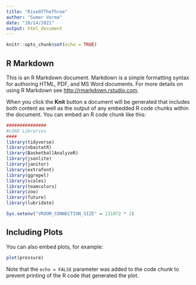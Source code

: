 ```yaml
---
title: "RiseOfTheThree"
author: "Sumer Verma"
date: "10/14/2021"
output: html_document
---
```


```r
knitr::opts_chunk$set(echo = TRUE)
```

## R Markdown

This is an R Markdown document. Markdown is a simple formatting syntax for authoring HTML, PDF, and MS Word documents. For more details on using R Markdown see <http://rmarkdown.rstudio.com>.

When you click the **Knit** button a document will be generated that includes both content as well as the output of any embedded R code chunks within the document. You can embed an R code chunk like this:

```r
###############
#LOAD Libraries
####
library(tidyverse)
library(nbastatR)
library(BasketballAnalyzeR)
library(jsonlite)
library(janitor)
library(extrafont)
library(ggrepel)
library(scales)
library(teamcolors)
library(zoo)
library(future)
library(lubridate)

Sys.setenv("VROOM_CONNECTION_SIZE" = 131072 * 2)

```

## Including Plots

You can also embed plots, for example:

```r
plot(pressure)
```

Note that the `echo = FALSE` parameter was added to the code chunk to prevent printing of the R code that generated the plot.
